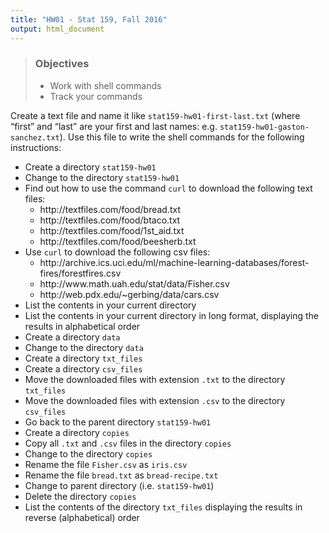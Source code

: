 ```yaml
---
title: "HW01 - Stat 159, Fall 2016"
output: html_document
---
```


> ### Objectives
> - Work with shell commands
> - Track your commands


Create a text file and name it like `stat159-hw01-first-last.txt` (where "first" 
and "last" are your first and last names: e.g. `stat159-hw01-gaston-sanchez.txt`).
Use this file to write the shell commands for the following instructions:

- Create a directory `stat159-hw01`
- Change to the directory `stat159-hw01`
- Find out how to use the command `curl` to download the following text files:
	- http://textfiles.com/food/bread.txt
	- http://textfiles.com/food/btaco.txt
	- http://textfiles.com/food/1st_aid.txt
	- http://textfiles.com/food/beesherb.txt
- Use `curl` to download the following csv files:
	- http://archive.ics.uci.edu/ml/machine-learning-databases/forest-fires/forestfires.csv
	- http://www.math.uah.edu/stat/data/Fisher.csv
	- http://web.pdx.edu/~gerbing/data/cars.csv
- List the contents in your current directory 
- List the contents in your current directory in long format, 
displaying the results in alphabetical order
- Create a directory `data`
- Change to the directory `data`
- Create a directory `txt_files`
- Create a directory `csv_files`
- Move the downloaded files with extension `.txt` to the directory `txt_files`
- Move the downloaded files with extension `.csv` to the directory `csv_files`
- Go back to the parent directory `stat159-hw01`
- Create a directory `copies`
- Copy all `.txt` and `.csv` files in the directory `copies`
- Change to the directory `copies`
- Rename the file `Fisher.csv` as `iris.csv`
- Rename the file `bread.txt` as `bread-recipe.txt`
- Change to parent directory (i.e. `stat159-hw01`)
- Delete the directory `copies`
- List the contents of the directory `txt_files` displaying the results
in reverse (alphabetical) order

